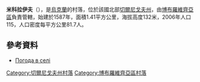 {{coord|50|40|25|N|31|43|8|E|scale:100000|display=title}}

'''米科拉伊夫'''（{{lang-uk|Миколаїв}}），是[[烏克蘭|烏克蘭]]的村落，位於該國北部[[切爾尼戈夫州|切爾尼戈夫州]]，由[[博布羅維齊亞區|博布羅維齊亞區]]負責管轄，始建於1587年，面積1.41平方公里，海拔高度132米，2006年人口115，人口密度每平方公里81.7人。

==參考資料==
*[http://weather.in.ua/ua/chernigovskaja/15518 Погода в селі ] {{Wayback|url=http://weather.in.ua/ua/chernigovskaja/15518 |date=20111220135149 }}

[[Category:切爾尼戈夫州村落|Category:切爾尼戈夫州村落]]
[[Category:博布羅維齊亞區村落|Category:博布羅維齊亞區村落]]


{{Chernihiv-geo-stub}}